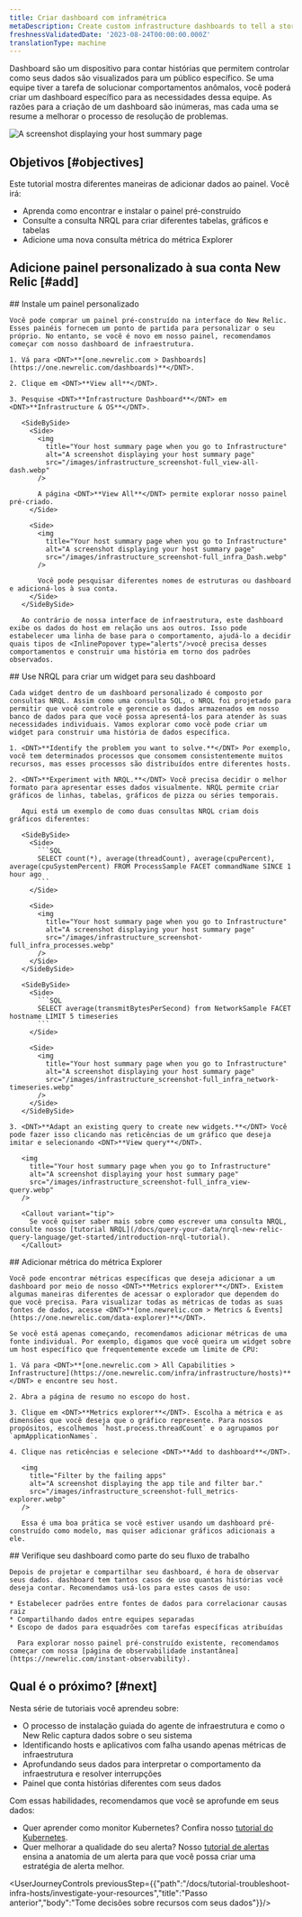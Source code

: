 ```yaml
---
title: Criar dashboard com inframétrica
metaDescription: Create custom infrastructure dashboards to tell a story about your system.
freshnessValidatedDate: '2023-08-24T00:00:00.000Z'
translationType: machine
---
```


Dashboard são um dispositivo para contar histórias que permitem controlar como seus dados são visualizados para um público específico. Se uma equipe tiver a tarefa de solucionar comportamentos anômalos, você poderá criar um dashboard específico para as necessidades dessa equipe. As razões para a criação de um dashboard são inúmeras, mas cada uma se resume a melhorar o processo de resolução de problemas.

<img
  title="Your host summary page when you go to Infrastructure"
  alt="A screenshot displaying your host summary page"
  src="/images/infrastructure_screenshot-full_custom-dash.webp"
/>

## Objetivos [#objectives]

Este tutorial mostra diferentes maneiras de adicionar dados ao painel. Você irá:

* Aprenda como encontrar e instalar o painel pré-construído
* Consulte a consulta NRQL para criar diferentes tabelas, gráficos e tabelas
* Adicione uma nova consulta métrica do métrica Explorer

## Adicione painel personalizado à sua conta New Relic [#add]

<Steps>
  <Step>
    ## Instale um painel personalizado

    Você pode comprar um painel pré-construído na interface do New Relic. Esses painéis fornecem um ponto de partida para personalizar o seu próprio. No entanto, se você é novo em nosso painel, recomendamos começar com nosso dashboard de infraestrutura.

    1. Vá para <DNT>**[one.newrelic.com > Dashboards](https://one.newrelic.com/dashboards)**</DNT>.

    2. Clique em <DNT>**View all**</DNT>.

    3. Pesquise <DNT>**Infrastructure Dashboard**</DNT> em <DNT>**Infrastructure & OS**</DNT>.

       <SideBySide>
         <Side>
           <img
             title="Your host summary page when you go to Infrastructure"
             alt="A screenshot displaying your host summary page"
             src="/images/infrastructure_screenshot-full_view-all-dash.webp"
           />

           A página <DNT>**View All**</DNT> permite explorar nosso painel pré-criado.
         </Side>

         <Side>
           <img
             title="Your host summary page when you go to Infrastructure"
             alt="A screenshot displaying your host summary page"
             src="/images/infrastructure_screenshot-full_infra_Dash.webp"
           />

           Você pode pesquisar diferentes nomes de estruturas ou dashboard e adicioná-los à sua conta.
         </Side>
       </SideBySide>

       Ao contrário de nossa interface de infraestrutura, este dashboard exibe os dados do host em relação uns aos outros. Isso pode estabelecer uma linha de base para o comportamento, ajudá-lo a decidir quais tipos de <InlinePopover type="alerts"/>você precisa desses comportamentos e construir uma história em torno dos padrões observados.
  </Step>

  <Step>
    ## Use NRQL para criar um widget para seu dashboard

    Cada widget dentro de um dashboard personalizado é composto por consultas NRQL. Assim como uma consulta SQL, o NRQL foi projetado para permitir que você controle e gerencie os dados armazenados em nosso banco de dados para que você possa apresentá-los para atender às suas necessidades individuais. Vamos explorar como você pode criar um widget para construir uma história de dados específica.

    1. <DNT>**Identify the problem you want to solve.**</DNT> Por exemplo, você tem determinados processos que consomem consistentemente muitos recursos, mas esses processos são distribuídos entre diferentes hosts.

    2. <DNT>**Experiment with NRQL.**</DNT> Você precisa decidir o melhor formato para apresentar esses dados visualmente. NRQL permite criar gráficos de linhas, tabelas, gráficos de pizza ou séries temporais.

       Aqui está um exemplo de como duas consultas NRQL criam dois gráficos diferentes:

       <SideBySide>
         <Side>
           ```SQL
           SELECT count(*), average(threadCount), average(cpuPercent), average(cpuSystemPercent) FROM ProcessSample FACET commandName SINCE 1 hour ago
           ```
         </Side>

         <Side>
           <img
             title="Your host summary page when you go to Infrastructure"
             alt="A screenshot displaying your host summary page"
             src="/images/infrastructure_screenshot-full_infra_processes.webp"
           />
         </Side>
       </SideBySide>

       <SideBySide>
         <Side>
           ```SQL
           SELECT average(transmitBytesPerSecond) from NetworkSample FACET hostname LIMIT 5 timeseries
           ```
         </Side>

         <Side>
           <img
             title="Your host summary page when you go to Infrastructure"
             alt="A screenshot displaying your host summary page"
             src="/images/infrastructure_screenshot-full_infra_network-timeseries.webp"
           />
         </Side>
       </SideBySide>

    3. <DNT>**Adapt an existing query to create new widgets.**</DNT> Você pode fazer isso clicando nas reticências de um gráfico que deseja imitar e selecionando <DNT>**View query**</DNT>.

       <img
         title="Your host summary page when you go to Infrastructure"
         alt="A screenshot displaying your host summary page"
         src="/images/infrastructure_screenshot-full_infra_view-query.webp"
       />

       <Callout variant="tip">
         Se você quiser saber mais sobre como escrever uma consulta NRQL, consulte nosso [tutorial NRQL](/docs/query-your-data/nrql-new-relic-query-language/get-started/introduction-nrql-tutorial).
       </Callout>
  </Step>

  <Step>
    ## Adicionar métrica do métrica Explorer

    Você pode encontrar métricas específicas que deseja adicionar a um dashboard por meio de nosso <DNT>**Metrics explorer**</DNT>. Existem algumas maneiras diferentes de acessar o explorador que dependem do que você precisa. Para visualizar todas as métricas de todas as suas fontes de dados, acesse <DNT>**[one.newrelic.com > Metrics & Events](https://one.newrelic.com/data-explorer)**</DNT>.

    Se você está apenas começando, recomendamos adicionar métricas de uma fonte individual. Por exemplo, digamos que você queira um widget sobre um host específico que frequentemente excede um limite de CPU:

    1. Vá para <DNT>**[one.newrelic.com > All Capabilities > Infrastructure](https://one.newrelic.com/infra/infrastructure/hosts)**</DNT> e encontre seu host.

    2. Abra a página de resumo no escopo do host.

    3. Clique em <DNT>**Metrics explorer**</DNT>. Escolha a métrica e as dimensões que você deseja que o gráfico represente. Para nossos propósitos, escolhemos `host.process.threadCount` e o agrupamos por `apmApplicationNames`.

    4. Clique nas reticências e selecione <DNT>**Add to dashboard**</DNT>.

       <img
         title="Filter by the failing apps"
         alt="A screenshot displaying the app tile and filter bar."
         src="/images/infrastructure_screenshot-full_metrics-explorer.webp"
       />

       Essa é uma boa prática se você estiver usando um dashboard pré-construído como modelo, mas quiser adicionar gráficos adicionais a ele.
  </Step>

  <Step>
    ## Verifique seu dashboard como parte do seu fluxo de trabalho

    Depois de projetar e compartilhar seu dashboard, é hora de observar seus dados. dashboard tem tantos casos de uso quantas histórias você deseja contar. Recomendamos usá-los para estes casos de uso:

    * Estabelecer padrões entre fontes de dados para correlacionar causas raiz
    * Compartilhando dados entre equipes separadas
    * Escopo de dados para esquadrões com tarefas específicas atribuídas

      Para explorar nosso painel pré-construído existente, recomendamos começar com nossa [página de observabilidade instantânea](https://newrelic.com/instant-observability).
  </Step>
</Steps>

## Qual é o próximo? [#next]

Nesta série de tutoriais você aprendeu sobre:

* O processo de instalação guiada do agente de infraestrutura e como o New Relic captura dados sobre o seu sistema
* Identificando hosts e aplicativos com falha usando apenas métricas de infraestrutura
* Aprofundando seus dados para interpretar o comportamento da infraestrutura e resolver interrupções
* Painel que conta histórias diferentes com seus dados

Com essas habilidades, recomendamos que você se aprofunde em seus dados:

* Quer aprender como monitor Kubernetes? Confira nosso [tutorial do Kubernetes](/docs/tutorial-create-alerts/create-new-relic-alerts).
* Quer melhorar a qualidade do seu alerta? Nosso [tutorial de alertas](/docs/tutorial-create-alerts/create-new-relic-alerts) ensina a anatomia de um alerta para que você possa criar uma estratégia de alerta melhor.

<UserJourneyControls previousStep={{"path":"/docs/tutorial-troubleshoot-infra-hosts/investigate-your-resources","title":"Passo anterior","body":"Tome decisões sobre recursos com seus dados"}}/>
